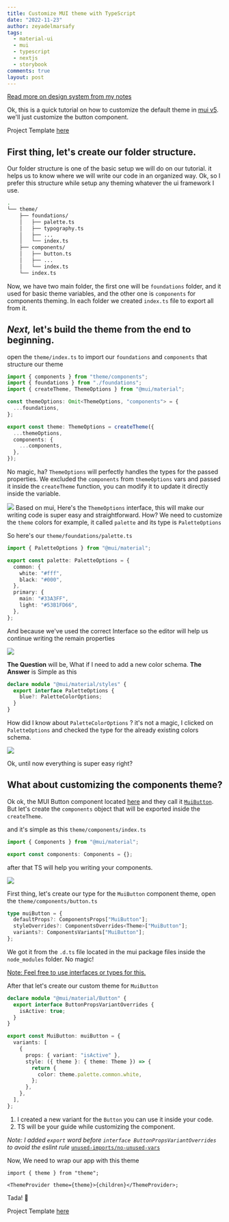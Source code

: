 ```yaml
---
title: Customize MUI theme with TypeScript
date: "2022-11-23"
author: zeyadelmarsafy
tags:
  - material-ui
  - mui
  - typescript
  - nextjs
  - storybook
comments: true
layout: post
---
```


[Read more on design system from my notes](https://notes.zeyadnotes.dev/frontend/design-systems)

Ok, this is a quick tutorial on how to customize the default theme in [mui v5](https://mui.com/material-ui/getting-started/overview/). we'll just customize the button component.

Project Template [here](https://github.com/zeyadetman/ts-mui-nextjs-storybook-boilerplate)

## First thing, let's create our folder structure.

Our folder structure is one of the basic setup we will do on our tutorial. it helps us to know where we will write our code in an organized way.
Ok, so I prefer this structure while setup any theming whatever the ui framework I use.

```bash
.
└── theme/
    ├── foundations/
    │   ├── palette.ts
    │   ├── typography.ts
    │   ├── ...
    │   └── index.ts
    ├── components/
    │   ├── button.ts
    │   ├── ...
    │   └── index.ts
    └── index.ts
```

Now, we have two main folder, the first one will be `foundations` folder, and it used for basic theme variables, and the other one is `components` for components theming.
In each folder we created `index.ts` file to export all from it.

## _Next,_ let's build the theme from the end to beginning.

open the `theme/index.ts` to import our `foundations` and `components` that structure our theme

```typescript
import { components } from "theme/components";
import { foundations } from "./foundations";
import { createTheme, ThemeOptions } from "@mui/material";

const themeOptions: Omit<ThemeOptions, "components"> = {
  ...foundations,
};

export const theme: ThemeOptions = createTheme({
  ...themeOptions,
  components: {
    ...components,
  },
});
```

No magic, ha?
`ThemeOptions` will perfectly handles the types for the passed properties. We excluded the `components` from `themeOptions` vars and passed it inside the `createTheme` function, you can modify it to update it directly inside the variable.

![](/assets/Pasted%20image%2020221123060835.png) Based on mui, Here's the `ThemeOptions` interface, this will make our writing code is super easy and straightforward. How?
We need to customize the `theme` colors for example, it called `palette` and its type is `PaletteOptions`

So here's our `theme/foundations/palette.ts`

```typescript
import { PaletteOptions } from "@mui/material";

export const palette: PaletteOptions = {
  common: {
    white: "#fff",
    black: "#000",
  },
  primary: {
    main: "#33A3FF",
    light: "#53B1FD66",
  },
};
```

And because we've used the correct Interface so the editor will help us continue writing the remain properties

![](/assets/Pasted%20image%2020221123061345.png)

**The Question** will be, What if I need to add a new color schema.
**The Answer** is Simple as this

```typescript
declare module "@mui/material/styles" {
  export interface PaletteOptions {
    blue?: PaletteColorOptions;
  }
}
```

How did I know about `PaletteColorOptions` ? it's not a magic, I clicked on `PaletteOptions` and checked the type for the already existing colors schema.

![](/assets/Pasted%20image%2020221123061927.png)

Ok, until now everything is super easy right?

## What about customizing the components theme?

Ok ok, the MUI Button component located [here](https://mui.com/material-ui/react-button/) and they call it [`MuiButton`](https://mui.com/material-ui/api/button/#component-name).
But let's create the `components` object that will be exported inside the `createTheme`.

and it's simple as this `theme/components/index.ts`

```typescript
import { Components } from "@mui/material";

export const components: Components = {};
```

after that TS will help you writing your components.

![](/assets/Pasted%20image%2020221123062847.png)

First thing, let's create our type for the `MuiButton` component theme, open the `theme/components/button.ts`

```typescript
type muiButton = {
  defaultProps?: ComponentsProps["MuiButton"];
  styleOverrides?: ComponentsOverrides<Theme>["MuiButton"];
  variants?: ComponentsVariants["MuiButton"];
};
```

We got it from the `.d.ts` file located in the mui package files inside the `node_modules` folder. No magic!

[Note: Feel free to use interfaces or types for this.](https://www.typescriptlang.org/docs/handbook/2/everyday-types.html#differences-between-type-aliases-and-interfaces)

After that let's create our custom theme for `MuiButton`

```typescript
declare module "@mui/material/Button" {
  export interface ButtonPropsVariantOverrides {
    isActive: true;
  }
}

export const MuiButton: muiButton = {
  variants: [
    {
      props: { variant: "isActive" },
      style: ({ theme }: { theme: Theme }) => {
        return {
          color: theme.palette.common.white,
        };
      },
    },
  ],
};
```

1. I created a new variant for the `Button` you can use it inside your code.
2. TS will be your guide while customizing the component.

_Note: I added `export` word before `interface ButtonPropsVariantOverrides` to avoid the eslint rule_ [`unused-imports/no-unused-vars`](https://github.com/sweepline/eslint-plugin-unused-imports/blob/master/docs/rules/no-unused-imports.md)

Now, We need to wrap our app with this theme

```tsx
import { theme } from "theme";

<ThemeProvider theme={theme}>{children}</ThemeProvider>;
```

Tada! 🎉

Project Template [here](https://github.com/zeyadetman/ts-mui-nextjs-storybook-boilerplate)
